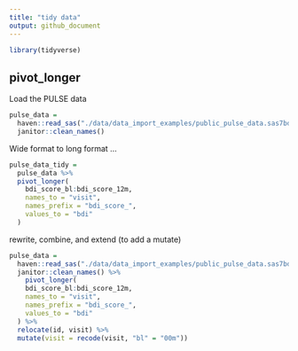 ```yaml
---
title: "tidy data"
output: github_document
---
```


```r
library(tidyverse)
```


## pivot_longer

Load the PULSE data

```r
pulse_data =
  haven::read_sas("./data/data_import_examples/public_pulse_data.sas7bdat") %>% 
  janitor::clean_names()
```

Wide format to long format ...

```r
pulse_data_tidy =
  pulse_data %>% 
  pivot_longer(
    bdi_score_bl:bdi_score_12m, 
    names_to = "visit", 
    names_prefix = "bdi_score_",
    values_to = "bdi"
  )
```
rewrite, combine, and extend (to add a mutate)

```r
pulse_data =
  haven::read_sas("./data/data_import_examples/public_pulse_data.sas7bdat") %>% 
  janitor::clean_names() %>% 
    pivot_longer(
    bdi_score_bl:bdi_score_12m, 
    names_to = "visit", 
    names_prefix = "bdi_score_",
    values_to = "bdi"
  ) %>% 
  relocate(id, visit) %>% 
  mutate(visit = recode(visit, "bl" = "00m"))
```
